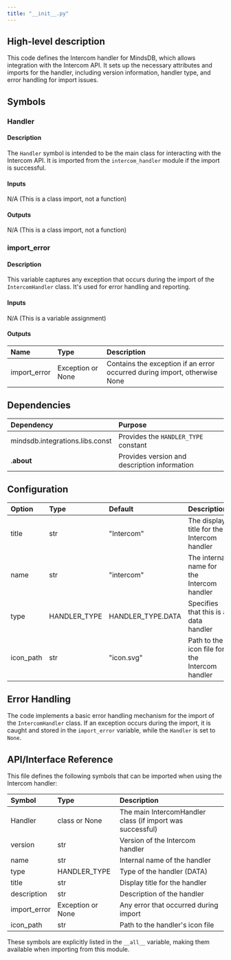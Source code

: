 ```yaml
---
title: "__init__.py"
---
```


## High-level description
This code defines the Intercom handler for MindsDB, which allows integration with the Intercom API. It sets up the necessary attributes and imports for the handler, including version information, handler type, and error handling for import issues.

## Symbols

### Handler
#### Description
The `Handler` symbol is intended to be the main class for interacting with the Intercom API. It is imported from the `intercom_handler` module if the import is successful.

#### Inputs
N/A (This is a class import, not a function)

#### Outputs
N/A (This is a class import, not a function)

### import_error
#### Description
This variable captures any exception that occurs during the import of the `IntercomHandler` class. It's used for error handling and reporting.

#### Inputs
N/A (This is a variable assignment)

#### Outputs
| Name | Type | Description |
|:-----|:-----|:------------|
| import_error | Exception or None | Contains the exception if an error occurred during import, otherwise None |

## Dependencies
| Dependency | Purpose |
|:-----------|:--------|
| mindsdb.integrations.libs.const | Provides the `HANDLER_TYPE` constant |
| .__about__ | Provides version and description information |

## Configuration
| Option | Type | Default | Description |
|:-------|:-----|:--------|:------------|
| title | str | "Intercom" | The display title for the Intercom handler |
| name | str | "intercom" | The internal name for the Intercom handler |
| type | HANDLER_TYPE | HANDLER_TYPE.DATA | Specifies that this is a data handler |
| icon_path | str | "icon.svg" | Path to the icon file for the Intercom handler |

## Error Handling
The code implements a basic error handling mechanism for the import of the `IntercomHandler` class. If an exception occurs during the import, it is caught and stored in the `import_error` variable, while the `Handler` is set to `None`.

## API/Interface Reference
This file defines the following symbols that can be imported when using the Intercom handler:

| Symbol | Type | Description |
|:-------|:-----|:------------|
| Handler | class or None | The main IntercomHandler class (if import was successful) |
| version | str | Version of the Intercom handler |
| name | str | Internal name of the handler |
| type | HANDLER_TYPE | Type of the handler (DATA) |
| title | str | Display title for the handler |
| description | str | Description of the handler |
| import_error | Exception or None | Any error that occurred during import |
| icon_path | str | Path to the handler's icon file |

These symbols are explicitly listed in the `__all__` variable, making them available when importing from this module.